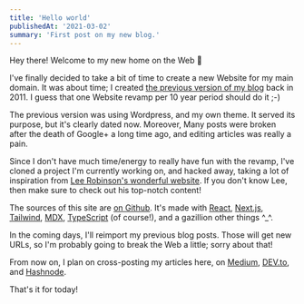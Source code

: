 ```yaml
---
title: 'Hello world'
publishedAt: '2021-03-02'
summary: 'First post on my new blog.'
---
```


Hey there! Welcome to my new home on the Web 🎉

I've finally decided to take a bit of time to create a new Website for my main domain. It was about time; I created [the previous version of my blog](https://github.com/dsebastien/midnightlight) back in 2011. I guess that one Website revamp per 10 year period should do it ;-)

The previous version was using Wordpress, and my own theme. It served its purpose, but it's clearly dated now. Moreover, Many posts were broken after the death of Google+ a long time ago, and editing articles was really a pain.

Since I don't have much time/energy to really have fun with the revamp, I've cloned a project I'm currently working on, and hacked away, taking a lot of inspiration from [Lee Robinson's wonderful website](https://leerob.io/). If you don't know Lee, then make sure to check out his top-notch content!

The sources of this site are [on Github](https://github.com/dsebastien/website-dsebastien). It's made with [React](https://reactjs.org/), [Next.js](https://nextjs.org/), [Tailwind](https://tailwindcss.com/), [MDX](https://mdxjs.com/), [TypeScript](https://www.typescriptlang.org/) (of course!), and a gazillion other things ^\_^.

In the coming days, I'll reimport my previous blog posts. Those will get new URLs, so I'm probably going to break the Web a little; sorry about that!

From now on, I plan on cross-posting my articles here, on [Medium](http://dsebastien.medium.com), [DEV.to](https://dev.to/dsebastien), and [Hashnode](https://dsebastien.hashnode.dev).

That's it for today!

<BlogPostSignature />
